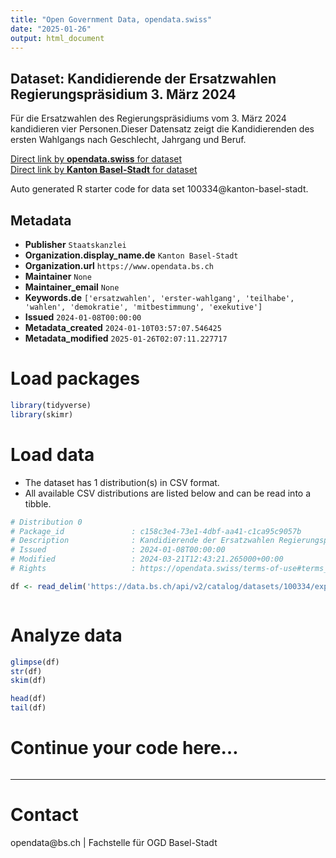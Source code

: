 ```yaml
---
title: "Open Government Data, opendata.swiss"
date: "2025-01-26"
output: html_document
---
```


## Dataset: Kandidierende der Ersatzwahlen Regierungspräsidium 3. März 2024

Für die Ersatzwahlen des Regierungspräsidiums vom 3. März 2024 kandidieren vier Personen.Dieser Datensatz zeigt die Kandidierenden des ersten Wahlgangs nach Geschlecht, Jahrgang und Beruf.

[Direct link by **opendata.swiss** for dataset](https://opendata.swiss/de/dataset/ersatzwahl-regierungsprasidium-marz-2024-kandidierende)<br>
[Direct link by **Kanton Basel-Stadt** for dataset](https://data.bs.ch/explore/dataset/100334/)

Auto generated R starter code for data set 100334@kanton-basel-stadt.

## Metadata

- **Publisher** `Staatskanzlei`
- **Organization.display_name.de** `Kanton Basel-Stadt`
- **Organization.url** `https://www.opendata.bs.ch`
- **Maintainer** `None`
- **Maintainer_email** `None`
- **Keywords.de** `['ersatzwahlen', 'erster-wahlgang', 'teilhabe', 'wahlen', 'demokratie', 'mitbestimmung', 'exekutive']`
- **Issued** `2024-01-08T00:00:00`
- **Metadata_created** `2024-01-10T03:57:07.546425`
- **Metadata_modified** `2025-01-26T02:07:11.227717`


# Load packages

```r

library(tidyverse)
library(skimr)

```

# Load data

-   The dataset has 1 distribution(s) in CSV format.
-   All available CSV distributions are listed below and can be read into a tibble.

```r

# Distribution 0
# Package_id               : c158c3e4-73e1-4dbf-aa41-c1ca95c9057b
# Description              : Kandidierende der Ersatzwahlen Regierungspräsidium 3. März 2024 (csv)
# Issued                   : 2024-01-08T00:00:00
# Modified                 : 2024-03-21T12:43:21.265000+00:00
# Rights                   : https://opendata.swiss/terms-of-use#terms_by

df <- read_delim('https://data.bs.ch/api/v2/catalog/datasets/100334/exports/csv?use_labels=true')



```

# Analyze data

```r

glimpse(df)
str(df)
skim(df)

head(df)
tail(df)

```

# Continue your code here...

```r

```

------------------------------------------------------------------------

# Contact

opendata@bs.ch | Fachstelle für OGD Basel-Stadt
